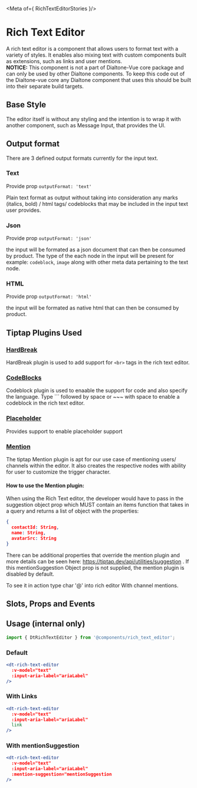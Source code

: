 

<Meta of={ RichTextEditorStories }/>

# Rich Text Editor

<Subtitle>
  A rich text editor is a component that allows users to format text with a
  variety of styles. It enables also mixing text with custom components built as
  extensions, such as links and user mentions.
</Subtitle>

<div class="d-notice d-notice--info d-wmx100p">
<b>NOTICE:</b> This component is not a part of Dialtone-Vue core package and can
only be used by other Dialtone components. To keep this code out of the
Dialtone-vue core any Dialtone component that uses this should be built into
their separate build targets.
</div>

## Base Style

The editor itself is without any styling and the intention is to wrap it with
another component, such as Message Input, that provides the UI.

<Canvas>
  <Story of={RichTextEditorStories.Default} />
</Canvas>

## Output format

There are 3 defined output formats currently for the input text.

### Text

Provide prop `outputFormat: 'text'`

Plain text format as output without taking into consideration any marks (italics, bold) / html tags/ codeblocks
that may be included in the input text user provides.

### Json

Provide prop `outputFormat: 'json'`

the input will be formated as a json document that can then be consumed by product.
The type of the each node in the input will be present for example: `codeblock`, `image`
along with other meta data pertaining to the text node.

### HTML

Provide prop `outputFormat: 'html'`

the input will be formated as native html that can then be consumed by product.

## Tiptap Plugins Used

### [HardBreak](https://tiptap.dev/api/nodes/hard-break)

HardBreak plugin is used to add support for `<br>` tags in the rich text editor.

### [CodeBlocks](https://tiptap.dev/api/nodes/code-block)

Codeblock plugin is used to enaable the support for code and also specify the language. Type ``` followed by space
or ~~~ with space to enable a codeblock in the rich text editor.

### [Placeholder](https://tiptap.dev/api/extensions/placeholder)

Provides support to enable placeholder support

### [Mention](https://tiptap.dev/api/nodes/mention)

The tiptap Mention plugin is apt for our use case of mentioning users/ channels within the editor.
It also creates the respective nodes with ability for user to customize the trigger character.

#### How to use the Mention plugin:

When using the Rich Text editor, the developer would have to pass in the suggestion object prop
which MUST contain an items function that takes in a query and returns a list of object with the properties:

```json
{ 
  contactId: String,
  name: String,
  avatarSrc: String
}
```

There can be additional properties that override the mention plugin and
more details can be seen here: <https://tiptap.dev/api/utilities/suggestion> .
If this mentionSuggestion Object prop is not supplied, the mention plugin is disabled by default.

To see it in action type char '@' into rich editor With channel mentions.
<Canvas>
  <Story of={RichTextEditorStories.WithMentionSuggestions} />
</Canvas>

## Slots, Props and Events

<Controls />

## Usage (internal only)

```js
import { DtRichTextEditor } from '@components/rich_text_editor';
```

### Default

```jsx
<dt-rich-text-editor
  :v-model="text"
  :input-aria-label="ariaLabel"
/>
```

### With Links

```jsx
<dt-rich-text-editor
  :v-model="text"
  :input-aria-label="ariaLabel"
  link
/>
```

### With mentionSuggestion

```jsx
<dt-rich-text-editor
  :v-model="text"
  :input-aria-label="ariaLabel"
  :mention-suggestion="mentionSuggestion
/>
```
